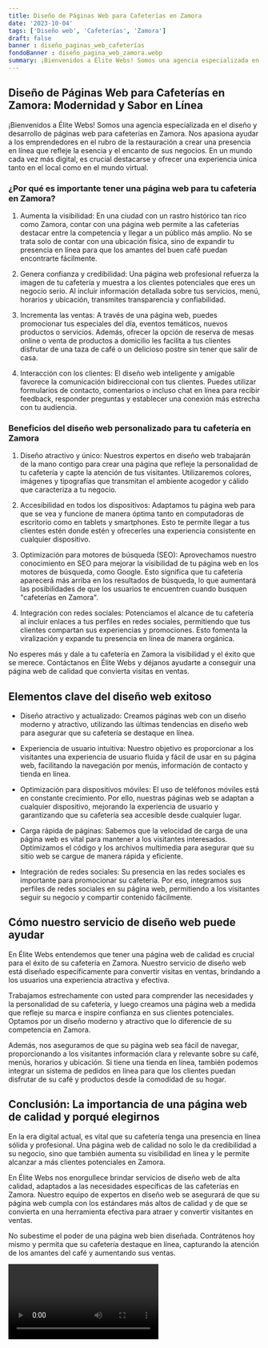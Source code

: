 ```yaml
---
title: Diseño de Páginas Web para Cafeterías en Zamora
date: '2023-10-04'
tags: ['Diseño web', 'Cafeterías', 'Zamora']
draft: false
banner : diseño_paginas_web_cafeterías
fondoBanner : diseño_pagina_web_zamora.webp
summary: ¡Bienvenidos a Élite Webs! Somos una agencia especializada en el diseño y desarrollo de páginas web para cafeterías en Zamora. Nos apasiona ayudar a los emprendedores en el rubro de la restauración a crear una presencia en línea que refleje la esencia y el encanto de sus negocios. En un mundo cada vez más digital, es crucial destacarse y ofrecer una experiencia única tanto en el local como en el mundo virtual.
---
```


## Diseño de Páginas Web para Cafeterías en Zamora: Modernidad y Sabor en Línea

¡Bienvenidos a Élite Webs! Somos una agencia especializada en el diseño y desarrollo de páginas web para cafeterías en Zamora. Nos apasiona ayudar a los emprendedores en el rubro de la restauración a crear una presencia en línea que refleje la esencia y el encanto de sus negocios. En un mundo cada vez más digital, es crucial destacarse y ofrecer una experiencia única tanto en el local como en el mundo virtual.

### ¿Por qué es importante tener una página web para tu cafetería en Zamora?
1. Aumenta la visibilidad: En una ciudad con un rastro histórico tan rico como Zamora, contar con una página web permite a las cafeterías destacar entre la competencia y llegar a un público más amplio. No se trata solo de contar con una ubicación física, sino de expandir tu presencia en línea para que los amantes del buen café puedan encontrarte fácilmente.

2. Genera confianza y credibilidad: Una página web profesional refuerza la imagen de tu cafetería y muestra a los clientes potenciales que eres un negocio serio. Al incluir información detallada sobre tus servicios, menú, horarios y ubicación, transmites transparencia y confiabilidad.

3. Incrementa las ventas: A través de una página web, puedes promocionar tus especiales del día, eventos temáticos, nuevos productos o servicios. Además, ofrecer la opción de reserva de mesas online o venta de productos a domicilio les facilita a tus clientes disfrutar de una taza de café o un delicioso postre sin tener que salir de casa.

4. Interacción con los clientes: El diseño web inteligente y amigable favorece la comunicación bidireccional con tus clientes. Puedes utilizar formularios de contacto, comentarios o incluso chat en línea para recibir feedback, responder preguntas y establecer una conexión más estrecha con tu audiencia.

### Beneficios del diseño web personalizado para tu cafetería en Zamora
1. Diseño atractivo y único: Nuestros expertos en diseño web trabajarán de la mano contigo para crear una página que refleje la personalidad de tu cafetería y capte la atención de tus visitantes. Utilizaremos colores, imágenes y tipografías que transmitan el ambiente acogedor y cálido que caracteriza a tu negocio.

2. Accesibilidad en todos los dispositivos: Adaptamos tu página web para que se vea y funcione de manera óptima tanto en computadoras de escritorio como en tablets y smartphones. Esto te permite llegar a tus clientes estén donde estén y ofrecerles una experiencia consistente en cualquier dispositivo.

3. Optimización para motores de búsqueda (SEO): Aprovechamos nuestro conocimiento en SEO para mejorar la visibilidad de tu página web en los motores de búsqueda, como Google. Esto significa que tu cafetería aparecerá más arriba en los resultados de búsqueda, lo que aumentará las posibilidades de que los usuarios te encuentren cuando busquen "cafeterías en Zamora".

4. Integración con redes sociales: Potenciamos el alcance de tu cafetería al incluir enlaces a tus perfiles en redes sociales, permitiendo que tus clientes compartan sus experiencias y promociones. Esto fomenta la viralización y expande tu presencia en línea de manera orgánica.

No esperes más y dale a tu cafetería en Zamora la visibilidad y el éxito que se merece. Contáctanos en Élite Webs y déjanos ayudarte a conseguir una página web de calidad que convierta visitas en ventas.

<GifSeo />

<Cta />

## Elementos clave del diseño web exitoso

- Diseño atractivo y actualizado: Creamos páginas web con un diseño moderno y atractivo, utilizando las últimas tendencias en diseño web para asegurar que su cafetería se destaque en línea.

- Experiencia de usuario intuitiva: Nuestro objetivo es proporcionar a los visitantes una experiencia de usuario fluida y fácil de usar en su página web, facilitando la navegación por menús, información de contacto y tienda en línea.

- Optimización para dispositivos móviles: El uso de teléfonos móviles está en constante crecimiento. Por ello, nuestras páginas web se adaptan a cualquier dispositivo, mejorando la experiencia de usuario y garantizando que su cafetería sea accesible desde cualquier lugar.

- Carga rápida de páginas: Sabemos que la velocidad de carga de una página web es vital para mantener a los visitantes interesados. Optimizamos el código y los archivos multimedia para asegurar que su sitio web se cargue de manera rápida y eficiente.

- Integración de redes sociales: Su presencia en las redes sociales es importante para promocionar su cafetería. Por eso, integramos sus perfiles de redes sociales en su página web, permitiendo a los visitantes seguir su negocio y compartir contenido fácilmente.

## Cómo nuestro servicio de diseño web puede ayudar

En Élite Webs entendemos que tener una página web de calidad es crucial para el éxito de su cafetería en Zamora. Nuestro servicio de diseño web está diseñado específicamente para convertir visitas en ventas, brindando a los usuarios una experiencia atractiva y efectiva. 

Trabajamos estrechamente con usted para comprender las necesidades y la personalidad de su cafetería, y luego creamos una página web a medida que refleje su marca e inspire confianza en sus clientes potenciales. Optamos por un diseño moderno y atractivo que lo diferencie de su competencia en Zamora.

Además, nos aseguramos de que su página web sea fácil de navegar, proporcionando a los visitantes información clara y relevante sobre su café, menús, horarios y ubicación. Si tiene una tienda en línea, también podemos integrar un sistema de pedidos en línea para que los clientes puedan disfrutar de su café y productos desde la comodidad de su hogar.

## Conclusión: La importancia de una página web de calidad y porqué elegirnos

En la era digital actual, es vital que su cafetería tenga una presencia en línea sólida y profesional. Una página web de calidad no solo le da credibilidad a su negocio, sino que también aumenta su visibilidad en línea y le permite alcanzar a más clientes potenciales en Zamora.

En Élite Webs nos enorgullece brindar servicios de diseño web de alta calidad, adaptados a las necesidades específicas de las cafeterías en Zamora. Nuestro equipo de expertos en diseño web se asegurará de que su página web cumpla con los estándares más altos de calidad y de que se convierta en una herramienta efectiva para atraer y convertir visitantes en ventas.

No subestime el poder de una página web bien diseñada. Contrátenos hoy mismo y permita que su cafetería destaque en línea, capturando la atención de los amantes del café y aumentando sus ventas.

<Video />

<CtaBot job='Cafeterías' city='Zamora'/>

<Gmaps query='Zamora+españa+maps' />